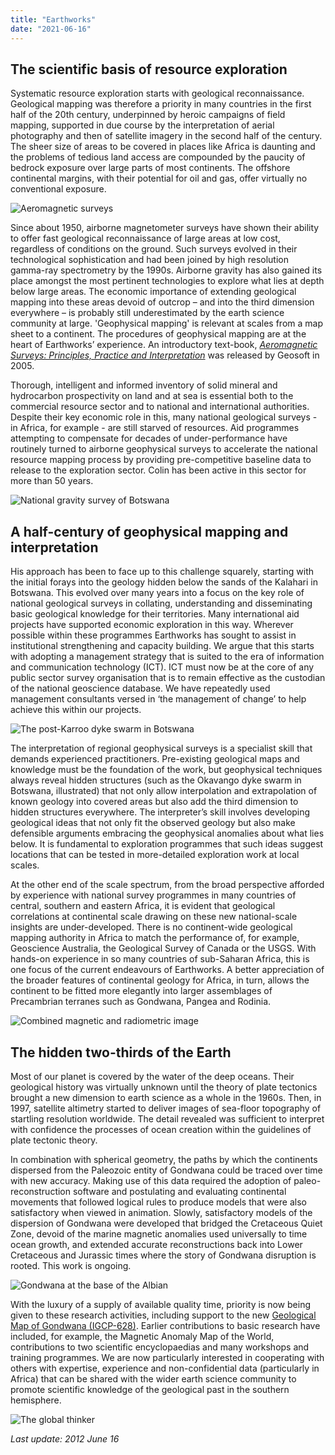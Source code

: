 ```yaml
---
title: "Earthworks"
date: "2021-06-16"
---
```


## The scientific basis of resource exploration

Systematic resource exploration starts with geological reconnaissance.
Geological mapping was therefore a priority in many countries in the first half
of the 20th century, underpinned by heroic campaigns of field mapping, supported
in due course by the interpretation of aerial photography and then of satellite
imagery in the second half of the century. The sheer size of areas to be covered
in places like Africa is daunting and the problems of tedious land access are
compounded by the paucity of bedrock exposure over large parts of most
continents.  The offshore continental margins, with their potential for oil and
gas, offer virtually no conventional exposure.

![Aeromagnetic surveys](./assets/earthworks/pic1.jpg)

Since about 1950, airborne magnetometer surveys have shown their ability to
offer fast geological reconnaissance of large areas at low cost, regardless of
conditions on the ground. Such surveys evolved in their technological
sophistication and had been joined by high resolution gamma-ray spectrometry by
the 1990s. Airborne gravity has also gained its place amongst the most pertinent
technologies to explore what lies at depth below large areas. The economic
importance of extending geological mapping into these areas devoid of outcrop –
and into the third dimension everywhere – is probably still underestimated by
the earth science community at large. 'Geophysical mapping' is relevant at scales
from a map sheet to a continent. The procedures of geophysical mapping are at
the heart of Earthworks’ experience. An introductory text-book, [*Aeromagnetic
Surveys: Principles, Practice and Interpretation*](http://www.reeves.nl/upload/Aeromagnetic_Survey_Reeves.pdf) was
released by Geosoft in 2005.

Thorough, intelligent and informed inventory of solid mineral and hydrocarbon
prospectivity on land and at sea is essential both to the commercial resource
sector and to national and international authorities. Despite their key economic
role in this, many national geological surveys - in Africa, for example - are
still starved of resources. Aid programmes attempting to compensate for decades
of under-performance have routinely turned to airborne geophysical surveys to
accelerate the national resource mapping process by providing pre-competitive
baseline data to release to the exploration sector. Colin has been active
in this sector for more than 50 years.

![National gravity survey of Botswana](./assets/earthworks/pic2.jpg)

## A half-century of geophysical mapping and interpretation

His approach has been to face up to this challenge squarely, starting with the
initial forays into the geology hidden below the sands of the Kalahari in
Botswana. This evolved over many years into a focus on the key role of national
geological surveys in collating, understanding and disseminating basic
geological knowledge for their territories.  Many international aid projects
have supported economic exploration in this way. Wherever possible within these
programmes Earthworks has sought to assist in institutional strengthening and
capacity building.  We argue that this starts with adopting a management
strategy that is suited to the era of information and communication technology
(ICT).  ICT must now be at the core of any public sector survey organisation
that is to remain effective as the custodian of the national geoscience
database. We have repeatedly used management consultants versed in ‘the
management of change’ to help achieve this within our projects.

![The post-Karroo dyke swarm in Botswana](./assets/earthworks/pic3.jpg)

The interpretation of regional geophysical surveys is a specialist skill that
demands experienced practitioners. Pre-existing geological maps and knowledge
must be the foundation of the work, but geophysical techniques always reveal
hidden structures (such as the Okavango dyke swarm in Botswana, illustrated) that not only
allow interpolation and extrapolation of known geology into covered areas but
also add the third dimension to hidden structures everywhere. The interpreter’s
skill involves developing geological ideas that not only fit the observed
geology but also make defensible arguments embracing the geophysical anomalies
about what lies below. It is fundamental to exploration programmes that such
ideas suggest locations that can be tested in more-detailed exploration work at
local scales.

At the other end of the scale spectrum, from the broad perspective afforded by
experience with national survey programmes in many countries of central,
southern and eastern Africa, it is evident that geological correlations at
continental scale drawing on these new national-scale insights are
under-developed. There is no continent-wide geological mapping authority in
Africa to match the performance of, for example, Geoscience Australia, the
Geological Survey of Canada or the USGS. With hands-on experience in so many
countries of sub-Saharan Africa, this is one focus of the current endeavours of
Earthworks. A better appreciation of the broader features of continental geology
for Africa, in turn, allows the continent to be fitted more elegantly into
larger assemblages of Precambrian terranes such as Gondwana, Pangea and Rodinia.

![Combined magnetic and radiometric image](./assets/earthworks/pic4.jpg)

## The hidden two-thirds of the Earth

Most of our planet is covered by the water of the deep oceans. Their geological
history was virtually unknown until the theory of plate tectonics brought a new
dimension to earth science as a whole in the 1960s. Then, in 1997, satellite altimetry
started to deliver images of sea-floor topography of startling resolution
worldwide. The detail revealed was sufficient to interpret with confidence the
processes of ocean creation within the guidelines of plate tectonic theory.

In combination with spherical geometry, the paths by which the continents
dispersed from the Paleozoic entity of Gondwana could be traced over time with new
accuracy. Making use of this data required the adoption of
paleo-reconstruction software and postulating and evaluating continental
movements that followed logical rules to produce models that were also
satisfactory when viewed in animation.  Slowly, satisfactory models of the
dispersion of Gondwana were developed that bridged the Cretaceous Quiet Zone,
devoid of the marine magnetic anomalies used universally to time ocean growth,
and extended accurate reconstructions back into Lower Cretaceous and
Jurassic times where the story of Gondwana disruption is rooted. This work is ongoing.

![Gondwana at the base of the Albian](./assets/earthworks/pic5.jpg)

With the luxury of a supply of available quality time, priority is now being
given to these research activities, including support to the new [Geological Map
of Gondwana (IGCP-628)](www.gondwana.geologia.ufrj.br/en). Earlier contributions to basic research have included,
for example, the Magnetic Anomaly Map of the World, contributions to two
scientific encyclopaedias and many workshops and training programmes. We are
now particularly interested in cooperating with others with expertise,
experience and non-confidential data (particularly in Africa) that can be
shared with the wider earth science community to promote scientific
knowledge of the geological past in the southern hemisphere.
 
![The global thinker](./assets/earthworks/pic6.jpg)

*Last update: 2012 June 16*
